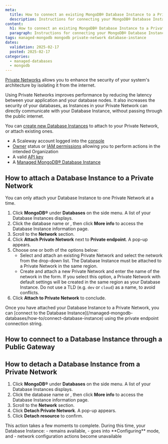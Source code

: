 ```yaml
---
meta:
  title: How to connect an existing MongoDB® Database Instance to a Private Network
  description: Instructions for connecting your MongoDB® Database Instance over a Private Network.
content:
  h1: How to connect an existing MongoDB® Database Instance to a Private Network
  paragraph: Instructions for connecting your MongoDB® Database Instance over a Private Network.
tags: managed-mongodb mongodb private-network database-instance
dates:
  validation: 2025-02-17
  posted: 2025-02-17
categories:
  - managed-databases
  - mongodb
---
```



[Private Networks](/vpc/concepts/#private-networks) allows you to enhance the security of your system's architecture by isolating it from the internet.

Using Private Networks improves performance by reducing the latency between your application and your database nodes. It also increases the security of your databases, as Instances in your Private Network can directly communicate with your Database Instance, without passing through the public internet.

You can [create new Database Instances](/managed-mongodb-databases/how-to/create-a-database-instance) to attach to your Private Network, or attach existing ones.

<Requirements />

- A Scaleway account logged into the [console](https://console.scaleway.com)
- [Owner](/iam/concepts/#owner) status or [IAM permissions](/iam/concepts/#permission) allowing you to perform actions in the intended Organization
- A valid [API key](/iam/how-to/create-api-keys/)
- A [Managed MongoDB® Database Instance](/managed-mongodb-databases/how-to/create-a-database-instance)

## How to attach a Database Instance to a Private Network

<Message type="note">
  You can only attach your Database Instance to one Private Network at a time.
</Message>

1. Click **MongoDB®** under **Databases** on the side menu. A list of your Database Instances displays.
2. Click the database name or <Icon name="more" />, then click **More info** to access the Database Instance information page.
3. Scroll to the **Network** section.
4. Click **Attach Private Network** next to **Private endpoint**. A pop-up appears.
5. Choose one or both of the options below:
    - Select and attach an existing Private Network and select the network from the drop-down list.
        <Message type="important">
          The Database Instance must be attached to a Private Network in the same region.
        </Message>
    - Create and attach a new Private Network and enter the name of the network in the form.
        <Message type="important">
          If you select this option, a Private Network with default settings will be created in the same region as your Database Instance. Do not use a TLD (e.g. `dev` or `cloud`) as a name, to avoid conflicts.
        </Message>
6. Click **Attach to Private Network** to conclude.

<Message type="tip">
Once you have attached your Database Instance to a Private Network, you can [connect to the Database Instance](/managed-mongodb-databases/how-to/connect-database-instance) using the private endpoint connection string.
</Message>

## How to connect to a Database Instance through a Public Gateway

<SshBastionMdb />

## How to detach a Database Instance from a Private Network

1. Click **MongoDB®** under **Databases** on the side menu. A list of your Database Instances displays.
2. Click the database name or <Icon name="more" />, then click **More info** to access the Database Instance information page.
3. Scroll to the **Network** section.
4. Click **Detach Private Network**. A pop-up appears.
5. Click **Detach resource** to confirm.

<Message type="note">
This action takes a few moments to complete. During this time, your Database Instance:
  - remains available,
  - goes into **Configuring** mode, and
  - network configuration actions become unavailable
</Message>